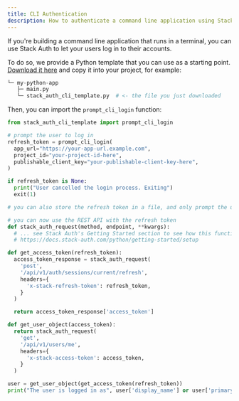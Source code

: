 ```yaml
---
title: CLI Authentication
description: How to authenticate a command line application using Stack Auth
---
```


If you're building a command line application that runs in a terminal, you can use Stack Auth to let your users log in to their accounts.

To do so, we provide a Python template that you can use as a starting point. [Download it here](https://github.com/stack-auth/stack-auth/docs/examples/stack_auth_cli_template.py) and copy it into your project, for example:

```py
└─ my-python-app
   ├─ main.py
   └─ stack_auth_cli_template.py  # <- the file you just downloaded
```

Then, you can import the `prompt_cli_login` function:

```py
from stack_auth_cli_template import prompt_cli_login

# prompt the user to log in
refresh_token = prompt_cli_login(
  app_url="https://your-app-url.example.com",
  project_id="your-project-id-here",
  publishable_client_key="your-publishable-client-key-here",
)

if refresh_token is None:
  print("User cancelled the login process. Exiting")
  exit(1)

# you can also store the refresh token in a file, and only prompt the user to log in if the file doesn't exist

# you can now use the REST API with the refresh token
def stack_auth_request(method, endpoint, **kwargs):
  # ... see Stack Auth's Getting Started section to see how this function should look like
  # https://docs.stack-auth.com/python/getting-started/setup

def get_access_token(refresh_token):
  access_token_response = stack_auth_request(
    'post',
    '/api/v1/auth/sessions/current/refresh',
    headers={
      'x-stack-refresh-token': refresh_token,
    }
  )

  return access_token_response['access_token']

def get_user_object(access_token):
  return stack_auth_request(
    'get',
    '/api/v1/users/me',
    headers={
      'x-stack-access-token': access_token,
    }
  )

user = get_user_object(get_access_token(refresh_token))
print("The user is logged in as", user['display_name'] or user['primary_email'])
```


